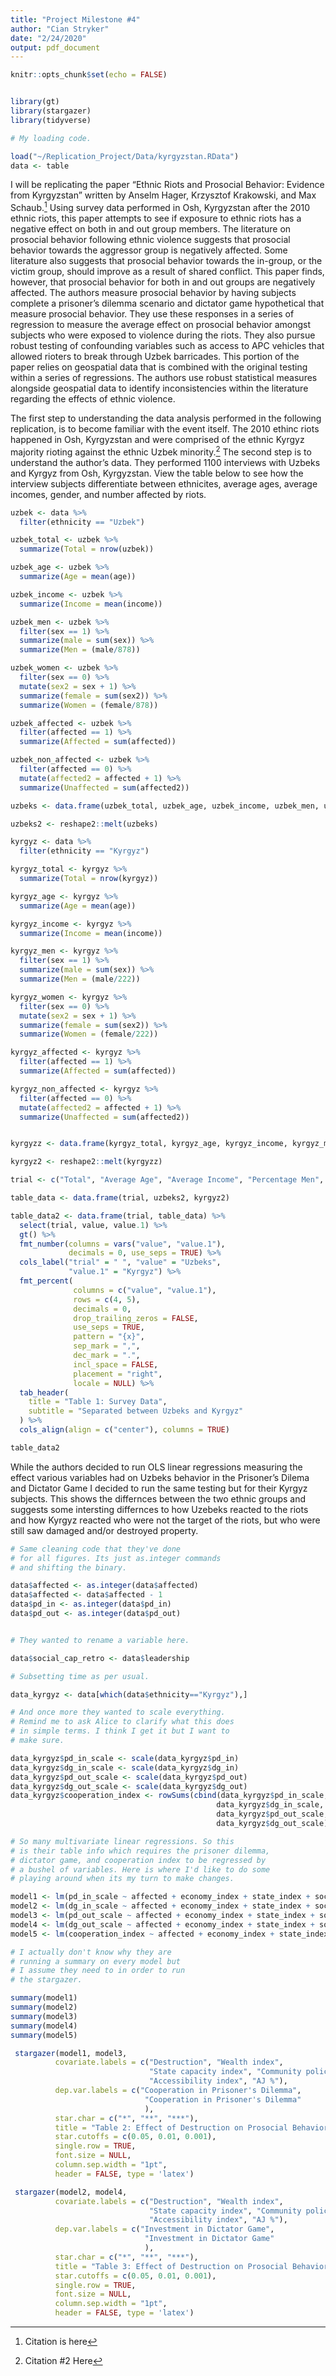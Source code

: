 ```yaml
---
title: "Project Milestone #4"
author: "Cian Stryker"
date: "2/24/2020"
output: pdf_document
---
```


```r
knitr::opts_chunk$set(echo = FALSE)


library(gt)
library(stargazer)
library(tidyverse)
```

```r
# My loading code. 

load("~/Replication_Project/Data/kyrgyzstan.RData")
data <- table

```


I will be replicating the paper "Ethnic Riots and Prosocial Behavior: Evidence from Kyrgyzstan" written by Anselm Hager, Krzysztof Krakowski, and Max Schaub.[^1] Using survey data performed in Osh, Kyrgyzstan after the 2010 ethnic riots, this paper attempts to see if exposure to ethnic riots has a negative effect on both in and out group members. The literature on prosocial behavior following ethnic violence suggests that prosocial behavior towards the aggressor group is negatively affected. Some literature also suggests that prosocial behavior towards the in-group, or the victim group, should improve as a result of shared conflict. This paper finds, however, that prosocial behavior for both in and out groups are negatively affected.  The authors measure prosocial behavior by having subjects complete a prisoner's dilemma scenario and dictator game hypothetical that measure prosocial behavior. They use these responses in a series of regression to measure the average effect on prosocial behavior amongst subjects who were exposed to violence during the riots. They also pursue robust testing of confounding variables such as access to APC vehicles that allowed rioters to break through Uzbek barricades. This portion of the paper relies on geospatial data that is combined with the original testing within a series of regressions. The authors use robust statistical measures alongside geospatial data to identify inconsistencies within the literature regarding the effects of ethnic violence.

[^1]: Citation is here

The first step to understanding the data analysis performed in the following replication, is to become familiar with the event itself. The 2010 ethinc riots happened in Osh, Kyrgyzstan and were comprised of the ethnic Kyrgyz majority rioting against the ethnic Uzbek minority.[^2] The second step is to understand the author's data. They performed 1100 interviews with Uzbeks and Kyrgyz from Osh, Kyrgyzstan. View the table below to see how the interview subjects differentiate between ethnicites, average ages, average incomes, gender, and number affected by riots. 


[^2]: Citation #2 Here

\hfill\break
```r
uzbek <- data %>%
  filter(ethnicity == "Uzbek") 

uzbek_total <- uzbek %>%
  summarize(Total = nrow(uzbek))

uzbek_age <- uzbek %>%
  summarize(Age = mean(age))

uzbek_income <- uzbek %>%
  summarize(Income = mean(income))

uzbek_men <- uzbek %>%
  filter(sex == 1) %>%
  summarize(male = sum(sex)) %>%
  summarize(Men = (male/878))

uzbek_women <- uzbek %>%
  filter(sex == 0) %>%
  mutate(sex2 = sex + 1) %>%
  summarize(female = sum(sex2)) %>%
  summarize(Women = (female/878))

uzbek_affected <- uzbek %>%
  filter(affected == 1) %>%
  summarize(Affected = sum(affected))

uzbek_non_affected <- uzbek %>%
  filter(affected == 0) %>%
  mutate(affected2 = affected + 1) %>%
  summarize(Unaffected = sum(affected2))

uzbeks <- data.frame(uzbek_total, uzbek_age, uzbek_income, uzbek_men, uzbek_women, uzbek_affected, uzbek_non_affected) 

uzbeks2 <- reshape2::melt(uzbeks)

```


```r
kyrgyz <- data %>%
  filter(ethnicity == "Kyrgyz")

kyrgyz_total <- kyrgyz %>%
  summarize(Total = nrow(kyrgyz))

kyrgyz_age <- kyrgyz %>%
  summarize(Age = mean(age))

kyrgyz_income <- kyrgyz %>%
  summarize(Income = mean(income))

kyrgyz_men <- kyrgyz %>%
  filter(sex == 1) %>%
  summarize(male = sum(sex)) %>%
  summarize(Men = (male/222))

kyrgyz_women <- kyrgyz %>%
  filter(sex == 0) %>%
  mutate(sex2 = sex + 1) %>%
  summarize(female = sum(sex2)) %>%
  summarize(Women = (female/222))

kyrgyz_affected <- kyrgyz %>%
  filter(affected == 1) %>%
  summarize(Affected = sum(affected))

kyrgyz_non_affected <- kyrgyz %>%
  filter(affected == 0) %>%
  mutate(affected2 = affected + 1) %>%
  summarize(Unaffected = sum(affected2))


kyrgyzz <- data.frame(kyrgyz_total, kyrgyz_age, kyrgyz_income, kyrgyz_men, kyrgyz_women, kyrgyz_affected, kyrgyz_non_affected)

kyrgyz2 <- reshape2::melt(kyrgyzz)

trial <- c("Total", "Average Age", "Average Income", "Percentage Men", "Percentage Women", "Number Affected", "Number Unaffected")

```

```r

table_data <- data.frame(trial, uzbeks2, kyrgyz2)

table_data2 <- data.frame(trial, table_data) %>%
  select(trial, value, value.1) %>%
  gt() %>%
  fmt_number(columns = vars("value", "value.1"),
             decimals = 0, use_seps = TRUE) %>%
  cols_label("trial" = " ", "value" = "Uzbeks",
             "value.1" = "Kyrgyz") %>%
  fmt_percent(
              columns = c("value", "value.1"),
              rows = c(4, 5),
              decimals = 0,
              drop_trailing_zeros = FALSE,
              use_seps = TRUE,
              pattern = "{x}",
              sep_mark = ",",
              dec_mark = ".",
              incl_space = FALSE,
              placement = "right",
              locale = NULL) %>%
  tab_header(
    title = "Table 1: Survey Data",
    subtitle = "Separated between Uzbeks and Kyrgyz"
  ) %>%
  cols_align(align = c("center"), columns = TRUE)

```

```r
table_data2
```
\hfill\break

While the authors decided to run OLS linear regressions measuring the effect various variables had on Uzbeks behavior in the Prisoner's Dilema and Dictator Game I decided to run the same testing but for their Kyrgyz subjects. This shows the differnces between the two ethnic groups and suggests some intersting differnces to how Uzebeks reacted to the riots and how Kyrgyz reacted who were not the target of the riots, but who were still saw damaged and/or destroyed property. 

\hfill\break

```r

# Same cleaning code that they've done
# for all figures. Its just as.integer commands
# and shifting the binary.

data$affected <- as.integer(data$affected)
data$affected <- data$affected - 1
data$pd_in <- as.integer(data$pd_in)
data$pd_out <- as.integer(data$pd_out)


# They wanted to rename a variable here. 

data$social_cap_retro <- data$leadership

# Subsetting time as per usual.

data_kyrgyz <- data[which(data$ethnicity=="Kyrgyz"),]

# And once more they wanted to scale everything. 
# Remind me to ask Alice to clarify what this does 
# in simple terms. I think I get it but I want to 
# make sure. 

data_kyrgyz$pd_in_scale <- scale(data_kyrgyz$pd_in)
data_kyrgyz$dg_in_scale <- scale(data_kyrgyz$dg_in)
data_kyrgyz$pd_out_scale <- scale(data_kyrgyz$pd_out)
data_kyrgyz$dg_out_scale <- scale(data_kyrgyz$dg_out)
data_kyrgyz$cooperation_index <- rowSums(cbind(data_kyrgyz$pd_in_scale, 
                                              data_kyrgyz$dg_in_scale, 
                                              data_kyrgyz$pd_out_scale, 
                                              data_kyrgyz$dg_out_scale), na.rm=T)/4
```


```r

# So many multivariate linear regressions. So this 
# is their table info which requires the prisoner dilemma, 
# dictator game, and cooperation index to be regressed by 
# a bushel of variables. Here is where I'd like to do some
# playing around when its my turn to make changes. 

model1 <- lm(pd_in_scale ~ affected + economy_index + state_index + social_cap_retro + access_index + aj_vote_share, data=data_kyrgyz)
model2 <- lm(dg_in_scale ~ affected + economy_index + state_index + social_cap_retro + access_index + aj_vote_share, data=data_kyrgyz)
model3 <- lm(pd_out_scale ~ affected + economy_index + state_index + social_cap_retro + access_index + aj_vote_share, data=data_kyrgyz)
model4 <- lm(dg_out_scale ~ affected + economy_index + state_index + social_cap_retro + access_index + aj_vote_share, data=data_kyrgyz)
model5 <- lm(cooperation_index ~ affected + economy_index + state_index + social_cap_retro + access_index + aj_vote_share, data=data_kyrgyz)

```

```r

# I actually don't know why they are
# running a summary on every model but
# I assume they need to in order to run
# the stargazer. 

summary(model1)
summary(model2)
summary(model3)
summary(model4)
summary(model5)
```

```r

 stargazer(model1, model3, 
          covariate.labels = c("Destruction", "Wealth index", 
                               "State capacity index", "Community policing index", 
                               "Accessibility index", "AJ %"),
          dep.var.labels = c("Cooperation in Prisoner's Dilemma",
                              "Cooperation in Prisoner's Dilemma"
                              ),
          star.char = c("*", "**", "***"),
          title = "Table 2: Effect of Destruction on Prosocial Behavior for Kyrgyz (PD)",
          star.cutoffs = c(0.05, 0.01, 0.001),
          single.row = TRUE, 
          font.size = NULL,
          column.sep.width = "1pt",
          header = FALSE, type = 'latex')

 stargazer(model2, model4, 
          covariate.labels = c("Destruction", "Wealth index", 
                               "State capacity index", "Community policing index", 
                               "Accessibility index", "AJ %"),
          dep.var.labels = c("Investment in Dictator Game",
                              "Investment in Dictator Game"
                              ),
          star.char = c("*", "**", "***"),
          title = "Table 3: Effect of Destruction on Prosocial Behavior for Kyrgyz (DG)",
          star.cutoffs = c(0.05, 0.01, 0.001),
          single.row = TRUE, 
          font.size = NULL,
          column.sep.width = "1pt",
          header = FALSE, type = 'latex')

```

 

\pagebreak

\begin{center}
 Bibliography
\end{center}
